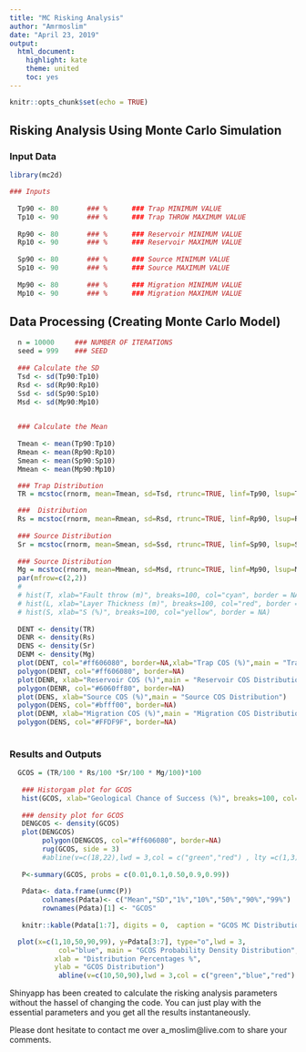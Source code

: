 ```yaml
---
title: "MC Risking Analysis"
author: "Amrmoslim"
date: "April 23, 2019"
output: 
  html_document: 
    highlight: kate
    theme: united
    toc: yes
---
```


```r
knitr::opts_chunk$set(echo = TRUE)
```

## Risking Analysis Using Monte Carlo Simulation

### Input Data
```r
library(mc2d)

### Inputs
  
  Tp90 <- 80       ### %      ### Trap MINIMUM VALUE
  Tp10 <- 90       ### %      ### Trap THROW MAXIMUM VALUE
  
  Rp90 <- 80       ### %      ### Reservoir MINIMUM VALUE
  Rp10 <- 90       ### %      ### Reservoir MAXIMUM VALUE
  
  Sp90 <- 80       ### %      ### Source MINIMUM VALUE
  Sp10 <- 90       ### %      ### Source MAXIMUM VALUE
  
  Mp90 <- 80       ### %      ### Migration MINIMUM VALUE
  Mp10 <- 90       ### %      ### Migration MAXIMUM VALUE

```


## Data Processing (Creating Monte Carlo Model)
```r
  n = 10000     ### NUMBER OF ITERATIONS
  seed = 999    ### SEED 
  
  ### Calculate the SD 
  Tsd <- sd(Tp90:Tp10)
  Rsd <- sd(Rp90:Rp10)
  Ssd <- sd(Sp90:Sp10)
  Msd <- sd(Mp90:Mp10)

  
  ### Calculate the Mean 
  
  Tmean <- mean(Tp90:Tp10)
  Rmean <- mean(Rp90:Rp10)
  Smean <- mean(Sp90:Sp10)
  Mmean <- mean(Mp90:Mp10)

  ### Trap Distribution
  TR = mcstoc(rnorm, mean=Tmean, sd=Tsd, rtrunc=TRUE, linf=Tp90, lsup=Tp10, seed = seed, nsv= n )

  ###  Distribution
  Rs = mcstoc(rnorm, mean=Rmean, sd=Rsd, rtrunc=TRUE, linf=Rp90, lsup=Rp10, seed = seed, nsv= n )
  
  ### Source Distribution
  Sr = mcstoc(rnorm, mean=Smean, sd=Ssd, rtrunc=TRUE, linf=Sp90, lsup=Sp10, seed = seed, nsv= n)
    
  ### Source Distribution
  Mg = mcstoc(rnorm, mean=Mmean, sd=Msd, rtrunc=TRUE, linf=Mp90, lsup=Mp10, seed = seed, nsv= n)
  par(mfrow=c(2,2))
  # 
  # hist(T, xlab="Fault throw (m)", breaks=100, col="cyan", border = NA)
  # hist(L, xlab="Layer Thickness (m)", breaks=100, col="red", border = NA)
  # hist(S, xlab="S (%)", breaks=100, col="yellow", border = NA)
  
  DENT <- density(TR) 
  DENR <- density(Rs)
  DENS <- density(Sr)
  DENM <- density(Mg)
  plot(DENT, col="#ff606080", border=NA,xlab="Trap COS (%)",main = "Trap COS Distribution") 
  polygon(DENT, col="#ff606080", border=NA)
  plot(DENR, xlab="Reservoir COS (%)",main = "Reservoir COS Distribution")
  polygon(DENR, col="#6060ff80", border=NA)
  plot(DENS, xlab="Source COS (%)",main = "Source COS Distribution")
  polygon(DENS, col="#bfff00", border=NA)
  plot(DENM, xlab="Migration COS (%)",main = "Migration COS Distribution")
  polygon(DENS, col="#FFDF9F", border=NA)
  

```

### Results and Outputs


```r
  GCOS = (TR/100 * Rs/100 *Sr/100 * Mg/100)*100
  
   ### Historgam plot for GCOS
   hist(GCOS, xlab="Geological Chance of Success (%)", breaks=100, col="seagreen1")
   
   ### density plot for GCOS
   DENGCOS <- density(GCOS)
   plot(DENGCOS) 
        polygon(DENGCOS, col="#ff606080", border=NA)
        rug(GCOS, side = 3)
        #abline(v=c(18,22),lwd = 3,col = c("green","red") , lty =c(1,3))
        
   P<-summary(GCOS, probs = c(0.01,0.1,0.50,0.9,0.99))
   
   Pdata<- data.frame(unmc(P))
        colnames(Pdata)<- c("Mean","SD","1%","10%","50%","90%","99%")
        rownames(Pdata)[1] <- "GCOS"
        
   knitr::kable(Pdata[1:7], digits = 0,  caption = "GCOS MC Distribution ",booktabs = TRUE)

  plot(x=c(1,10,50,90,99), y=Pdata[3:7], type="o",lwd = 3,
            col="blue", main = "GCOS Probability Density Distribution",
           xlab = "Distribution Percentages %",
           ylab = "GCOS Distribution")
            abline(v=c(10,50,90),lwd = 3,col = c("green","blue","red") , lty =c(1,2,3))


```
############################################
Shinyapp has been created to calculate the risking analysis parameters without the hassel of changing the code. You can just play with the essential parameters and you get all the results instantaneously.

Please dont hesitate to contact me over a_moslim@live.com to share your comments. 